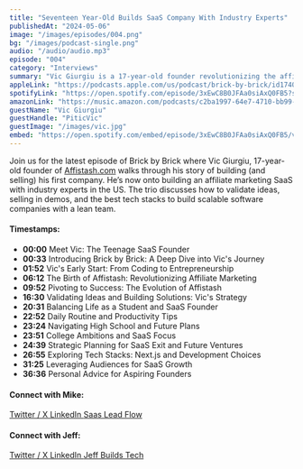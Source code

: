```yaml
---
title: "Seventeen Year-Old Builds SaaS Company With Industry Experts"
publishedAt: "2024-05-06"
image: "/images/episodes/004.png"
bg: "/images/podcast-single.png"
audio: "/audio/audio.mp3"
episode: "004"
category: "Interviews"
summary: "Vic Giurgiu is a 17-year-old founder revolutionizing the affiliate marketing space."
appleLink: "https://podcasts.apple.com/us/podcast/brick-by-brick/id1740570090?i=1000654666300"
spotifyLink: "https://open.spotify.com/episode/3xEwC8B0JFAa0siAxQ0FB5?si=8b9f6a0562ce4da8"
amazonLink: "https://music.amazon.com/podcasts/c2ba1997-64e7-4710-bb99-0523cf80aa74/episodes/0de09a28-79b0-444d-9288-c210f3643be8/brick-by-brick-seventeen-year-old-builds-saas-company-with-industry-experts"
guestName: "Vic Giurgiu"
guestHandle: "PiticVic"
guestImage: "/images/vic.jpg"
embed: "https://open.spotify.com/embed/episode/3xEwC8B0JFAa0siAxQ0FB5/video?utm_source=generator"
---
```


Join us for the latest episode of Brick by Brick where Vic Giurgiu, 17-year-old founder of [Affistash.com](http://affistash.com/) walks through his story of building (and selling) his first company. He’s now onto building an affiliate marketing SaaS with industry experts in the US. The trio discusses how to validate ideas, selling in demos, and the best tech stacks to build scalable software companies with a lean team.

#### Timestamps:

- **00:00** Meet Vic: The Teenage SaaS Founder
- **00:33** Introducing Brick by Brick: A Deep Dive into Vic's Journey
- **01:52** Vic's Early Start: From Coding to Entrepreneurship
- **06:12** The Birth of Affistash: Revolutionizing Affiliate Marketing
- **09:52** Pivoting to Success: The Evolution of Affistash
- **16:30** Validating Ideas and Building Solutions: Vic's Strategy
- **20:31** Balancing Life as a Student and SaaS Founder
- **22:52** Daily Routine and Productivity Tips
- **23:24** Navigating High School and Future Plans
- **23:51** College Ambitions and SaaS Focus
- **24:39** Strategic Planning for SaaS Exit and Future Ventures
- **26:55** Exploring Tech Stacks: Next.js and Development Choices
- **31:25** Leveraging Audiences for SaaS Growth
- **36:36** Personal Advice for Aspiring Founders

#### Connect with Mike:

<a href="https://twitter.com/MichaelScottBlu" target="_blank">
  Twitter / X
</a>

<a href="https://www.linkedin.com/in/michaelscottblumenthal/" target="_blank">
  LinkedIn
</a>

<a href="https://saasleadflow.io/" target="_blank">
  Saas Lead Flow
</a>

#### Connect with Jeff:

<a href="https://twitter.com/jeffbuildstech" target="_blank">
  Twitter / X
</a>

<a href="https://www.linkedin.com/in/jeff-jakinovich/" target="_blank">
  LinkedIn
</a>

<a href="https://jeffbuildstech.com/" target="_blank">
  Jeff Builds Tech
</a>
